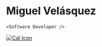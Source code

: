 ---
---



# Miguel Velásquez

`<Software Developer />`

<div className='flex justify-center items-center'>
  <a href='https://github.com/miguevelasquez1' aria-label='github' target='_blank'>
    <Icon
      className='h-10 w-10 self-center m-0 cursor-pointer text-gray-400 p-2 text-2xl transition-colors hover:text-gray-300'
      name='simple-icons:github'
    />
  </a>
  <a href='https://twitter.com/MiguelveDev' aria-label='twitter' target='_blank'>
    <Icon
      className='h-10 w-10 self-center m-0 cursor-pointer text-gray-400 p-2 text-2xl transition-colors hover:text-gray-300'
      name='simple-icons:twitter'
    />
  </a>
  <a href='https://www.linkedin.com/in/miguevelasquez1/' aria-label='linkedin' target='_blank'>
    <Icon
      className='h-10 w-10 self-center m-0 cursor-pointer text-gray-400 p-2 text-2xl transition-colors hover:text-gray-300'
      name='simple-icons:linkedin'
    />
  </a>
  <a href='https://cal.com/miguelvelasquez' target='_blank' aria-label='calc'>
    <Image class='hover:text-gray-300' src={CalLogo} width={50} alt='Cal Icon' />
  </a>
</div>
